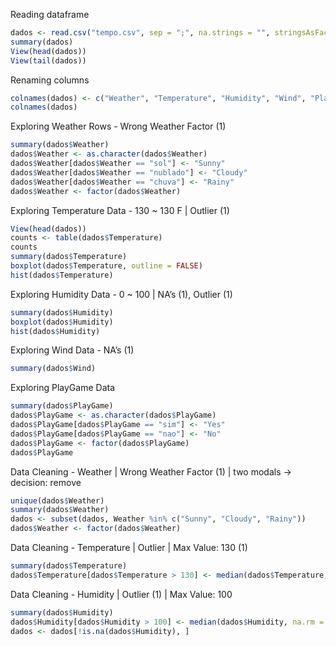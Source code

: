 Reading dataframe
```r
dados <- read.csv("tempo.csv", sep = ";", na.strings = "", stringsAsFactors = TRUE)
summary(dados)
View(head(dados))
View(tail(dados))
```

Renaming columns
```r
colnames(dados) <- c("Weather", "Temperature", "Humidity", "Wind", "PlayGame")
colnames(dados)
```
Exploring Weather Rows - Wrong Weather Factor (1)
```r
summary(dados$Weather)
dados$Weather <- as.character(dados$Weather)
dados$Weather[dados$Weather == "sol"] <- "Sunny"
dados$Weather[dados$Weather == "nublado"] <- "Cloudy"
dados$Weather[dados$Weather == "chuva"] <- "Rainy"
dados$Weather <- factor(dados$Weather)
```
Exploring Temperature Data - 130 ~ 130 F | Outlier (1)
```r
View(head(dados))
counts <- table(dados$Temperature)
counts
summary(dados$Temperature)
boxplot(dados$Temperature, outline = FALSE)
hist(dados$Temperature)
```
Exploring Humidity Data - 0 ~ 100 | NA's (1), Outlier (1)
```r
summary(dados$Humidity)
boxplot(dados$Humidity)
hist(dados$Humidity)
```
Exploring Wind Data - NA's (1)
```r
summary(dados$Wind)
```
Exploring PlayGame Data
```r
summary(dados$PlayGame)
dados$PlayGame <- as.character(dados$PlayGame)
dados$PlayGame[dados$PlayGame == "sim"] <- "Yes"
dados$PlayGame[dados$PlayGame == "nao"] <- "No"
dados$PlayGame <- factor(dados$PlayGame)
dados$PlayGame
```
Data Cleaning - Weather | Wrong Weather Factor (1) | two modals -> decision: remove
```r
unique(dados$Weather)
summary(dados$Weather)
dados <- subset(dados, Weather %in% c("Sunny", "Cloudy", "Rainy"))
dados$Weather <- factor(dados$Weather)
```
Data Cleaning - Temperature | Outlier | Max Value: 130 (1)
```r
summary(dados$Temperature)
dados$Temperature[dados$Temperature > 130] <- median(dados$Temperature, na.rm = TRUE)
```
Data Cleaning - Humidity | Outlier (1) | Max Value: 100
```r
summary(dados$Humidity)
dados$Humidity[dados$Humidity > 100] <- median(dados$Humidity, na.rm = TRUE)
dados <- dados[!is.na(dados$Humidity), ]
```